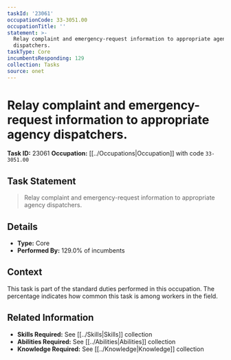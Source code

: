 ```yaml
---
taskId: '23061'
occupationCode: 33-3051.00
occupationTitle: ''
statement: >-
  Relay complaint and emergency-request information to appropriate agency
  dispatchers.
taskType: Core
incumbentsResponding: 129
collection: Tasks
source: onet
---
```

# Relay complaint and emergency-request information to appropriate agency dispatchers.

**Task ID:** 23061
**Occupation:** [[../Occupations|Occupation]] with code `33-3051.00`

## Task Statement

> Relay complaint and emergency-request information to appropriate agency dispatchers.

## Details

- **Type:** Core
- **Performed By:** 129.0% of incumbents

## Context

This task is part of the standard duties performed in this occupation. The percentage indicates how common this task is among workers in the field.

## Related Information

- **Skills Required:** See [[../Skills|Skills]] collection
- **Abilities Required:** See [[../Abilities|Abilities]] collection
- **Knowledge Required:** See [[../Knowledge|Knowledge]] collection
